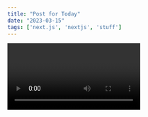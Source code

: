 ```yaml
---
title: "Post for Today"
date: "2023-03-15"
tags: ['next.js', 'nextjs', 'stuff']
---
```

<Video id="6h"/>
We recommend using **Static Generation** (with and without data) whenever possible because your page can be built once and served by CDN which makes it much faster than having a server render the page on every request.

```ts
const sum = (num1: number, num2: number): number => {
    return num1 + num2
}

console.log(sum(4, 8)) )
```
 
You can use Static Generation for many types of pages including

-Marketing pages
-Blog posts
-E-commerce product listings
-Help and documentation

You should ask yourself: "Can I pre-render this page **ahead** of a user's request? If the answer is yes, then you should choose Static Generation.

On the Other hand, Static Generation is **not** a good idea if you cannot pre-render a page ahead of a user's request. Maybe your page shows frequently updated data, and the pagecontent changes on every request.
<CustomImage src/>
In that case, you can **Server-Side Rendering**. It will be slower, but the pre-rendered page will always be up-to-date. Or you can skip pre-rendering and use client-side JavaScript to populate data.